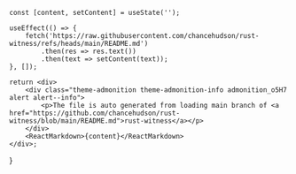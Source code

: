 
    const [content, setContent] = useState('');

    useEffect(() => {
        fetch('https://raw.githubusercontent.com/chancehudson/rust-witness/refs/heads/main/README.md')
            .then(res => res.text())
            .then(text => setContent(text));
    }, []);

    return <div>
        <div class="theme-admonition theme-admonition-info admonition_o5H7 alert alert--info">
            <p>The file is auto generated from loading main branch of <a href="https://github.com/chancehudson/rust-witness/blob/main/README.md">rust-witness</a></p>
        </div>
        <ReactMarkdown>{content}</ReactMarkdown>
    </div>;
}